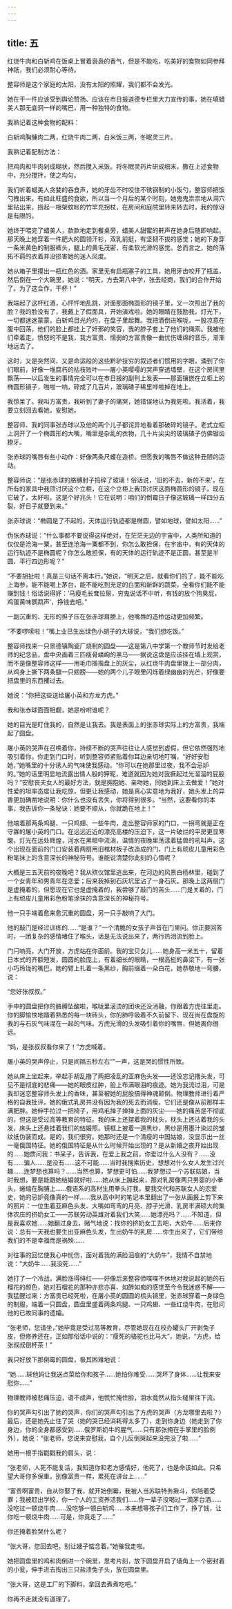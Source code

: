 ```yaml
---
---
---
```

title: 五
---




红烧牛肉和白斩鸡在饭桌上冒着袅袅的香气，但是不能吃，吃美好的食物如同参拜神祇，我们必须耐心等待。

整容师是这个家庭的太阳，没有太阳的照耀，我们都不会发光。

她在干一件应该受到舆论赞扬、应该在市日报道德专栏里大力宣传的事，她在填蜡美人那无底洞一样的嘴巴，用一种独特的食物。

我熟记着这种食物的配料：

白斩鸡胸脯肉二两，红烧牛肉二两，白米饭三两，冬眠灵三片。

我熟记着配制方法：

把鸡肉和牛肉剁成糊状，然后搅入米饭。将冬眠灵药片研成细末，撒在上述食物中，充分搅拌，使之均匀。

我们听着蜡美人贪婪的吞食声，她的牙齿不时咬住不锈钢制的小饭勺，整容师把饭勺拽出来。有如此旺盛的食欲，所以当一个月后的某个时刻，她鬼鬼祟祟地从洞穴里钻出来，捞起一根架蚊帐的竹竿充拐杖，在房间和庭院里转来转去时，我的惊讶是有限的。

她终于喂完了蜡美人，款款地走到餐桌旁，蜡美人甜蜜的鼾声在她身后随即响起。那天晚上她穿着一件肥大的圆领汗衫，双乳前挺，有坚韧不拔的感觉；她的下身穿一条米黄色的制服裤头，腿上的黄毛茂密，有柔软光滑的感觉。总而言之，她的落拓不羁的衣着并没损害她的迷人风度。

她从箱子里摸出一瓶红色的酒。家里无有启瓶塞子的工具，她用牙齿咬开了瓶盖，然后倒在一个大碗里，她说：“明天，方去第八中学，张去经商，我们的合作开始了。为了这合作，干杯！”

我端起了这杯红酒，心怦怦地乱跳，对面那面椭圆形的镜子里，又一次照出了我的脸？我的脸没有了，我戴上了假面具，开始演戏啦。她的眼睛在鼓励我，灯光下，一切都迷迷蒙蒙，白斩鸡目光灼灼，在盘子里起舞。我把酒倒进喉咙，一股凉意在腹中回荡，他们的脸上都挂上了奸邪的笑容，我的脖子套上了他们的绳索。我被他们牵着走，愤怒的不是我，我方富贵、懦弱的方富贵像一曲忧伤缠绵的音乐，渐渐地远去了。

这时，又是突然间、又是命运般的这些黔驴技穷的叙述者们惯用的字眼，涌到了你们眼前，好像一堆腐朽的枯枝败叶——屠小英嘤嘤的哭声穿透墙壁，在这个房间里飘荡——以后发生的事情完全可以在市日报的副刊上发表——那面镶嵌在立柜上的椭圆形镜子，啪啦一响，碎成了几百片，玻璃碴子稀里哗啦掉在地上。

我惊呆了。我叫方富贵。我听到了妻子的痛哭，她错误地认为我死啦。我活着，我要立刻回去看她，安慰她。

整容师、我的同事张赤球以及他的两个儿子都诧异地看着那破碎的镜子。老式立柜上洞开了一个椭圆形的大嘴，嘴里是杂乱的衣物，几十片尖尖的玻璃碴子仿佛锯齿獠牙。

张赤球的嘴唇有些小动作：好像两条尺蠖在造桥。但愿我的嘴唇不做这种丑陋的运动。

整容师说：“是张赤球的胳膊肘子捣碎了玻璃！俗话说，‘旧的不去，新的不来’，在所有的家具中我顶讨厌这个立柜，在这个立柜上我顶讨厌这面椭圆形的镜子。现在它破了，太好啦。这是个好兆头！它在说明：咱们的倒霉日子像这玻璃一样四分五裂，好日子就要到来。”

张赤球说：“椭圆是了不起的，天体运行轨迹都是椭圆，譬如地球，譬如太阳……”

伪张赤球说：“什么事都不要说得这样绝对，在茫茫无边的宇宙中，人类所知道的仅仅是沧海一粟，甚至连沧海一粟都不到，你怎么敢担保，在宇宙中，有的天体的运行轨迹不是椭圆呢？你怎么敢担保，有的天体的运行轨迹不是正圆，甚至是半圆、平行四边形呢？”

“不要胡扯啦！真是三句话不离本行。”她说，“明天之后，就看你们的了，能不能吃上海参，能不能喝上茅台，能不能吃到充足的白面和新鲜的蔬菜，全看你们能不能赚到钱！俗话说得好：‘马瘦毛长耷拉鬃，穷鬼说话不中听，有钱的放个狗臭屁，鸡蛋黄味鹦鹉声’，挣钱去吧。”

一副沉重的、无形的担子压在张赤球肩膀上，他嘴唇的造桥运动更加频繁。

“不要啰嗦啦！”嘴上业已生出绿色小胡子的大球说，“我们想吃饭。”

整容师找来一只景德镇陶瓷厂烧制的圆盘——这是第八中学第一个教师节时发给老师的纪念品，盘中央画着三匹瘦骨嶙峋的黑马——据说这盘是应该挂在墙上观赏，而不是像整容师这样——用毛巾揩揩盘上的灰尘，从红烧牛肉盘里拨上一部分肉，从鸡身上撕下两条腿一只翅膀——她的两个儿子眼里闪烁着绿幽幽的光芒，好像要把盘里的东西攫过去。

她说：“你把这些送给屠小英和方龙方虎。”

我和张赤球面面相觑，她是吩咐谁呢？

她的目光是盯住我的，自然是让我去。我是表面上的张赤球实际上的方富贵，我端起了圆盘。

屠小英的哭声在召唤着你，持续不断的哭声往往让人感觉到虚假，但它依然强烈地吸引着你。你走到门口时，听到整容师紧贴着你耳边亲切地叮嘱，“好好安慰她，”她嘴里的十分诱人的气味使我感动，“你可以在她那里过夜，我不会忌妒的。”她的话里明显地流露出情人般的狎昵，难道就因为她对我撅起过光溜溜的屁股吗？“安慰丧夫女人的最好方法，就是拥抱她、亲吻她，同她到床上去做爱！”她对性爱的坦率态度让我吃惊，但更让我感动，她是真心实意地为我好，她头发上的异香更加确凿地说明：你什么也没有丢失，你将得到很多。“当然，这要看你的本事，我告诉你一条秘诀：她要不顺从，你就跪在地上！”

他端着那两条鸡腿、一只鸡翅、一些牛肉，走出整容师家的门口，一拐弯就是正在守寡的屠小英的门口。在远远近近的漂亮高楼的压迫下，这一片破烂的平房更显寒酸，灯光在远处辉煌，河水在黑暗中流淌，温情的夜晚里荡漾着猛兽的吼叫声。这个出现在面前的门口安装着两扇用旧棺材板子改造成的门，门上有顽皮儿童用彩色粉笔抹上的含意深长的神秘符号。谁能说清楚你此刻的心情呢？

大概是三五天前的夜晚吧？我从殡仪馆里逃出来，在河边的风景白杨林里，碰到了一个女青年和男青年在恋爱；后来我掉到石灰坑里沾了一身石灰。那晚上这两扇门是虚掩着的，但愿现在它也是虚掩着的，我尝够了敲门的苦头……门是关着的，门上有顽皮儿童用彩色粉笔涂抹的含意深长的神秘符号。

他一只手端着愈来愈沉重的圆盘，另一只手敲响了大门。

他的敲门是经过训练的……“是谁？”一个清脆的女孩子声音在门里问。你正要回答时，一团复杂的感情堵住了喉头，话是无法说出来了，两行热泪流到脸上。

门闩响亮，大门开放，方虎站在你面前。我的宝贝女儿……她身高一米五十，留着日本式的齐额短发，圆圆的脸庞上，有着细长的眼睛，一根高挺的鼻梁下，有一张小巧玲珑的嘴巴，她的臂上扎着一条黑纱，胸前缀着一朵白花，她恭敬地一弯腰，说：

“您好张叔叔。”

手中的圆盘把你的胳膊坠酸啦，喉咙里滚烫的团块还没消融，你跟着方虎往里走。你的脚愉快地踏着熟悉的每一块砖头，你的肺呼吸着不久前留下、现在尚在盘旋的我的与石灰气味混在一起的气味。方虎光滑的头发吸引着你的嘴唇，但她离你很远。

“妈，是张叔叔看你来了！”方虎喊着。

屠小英的哭声停止，只是间隔五秒左右“”一声，这是哭的惯性所致。

她从床上坐起来，举起手胡乱撸了两把凌乱的亚麻色头发——还没忘记撸头发，可见不是彻底的悲痛——她的眼皮红肿，脸上布满眼泪的痕迹。她为我流过泪，可是我却迷恋整容师头发上的香味，甚至被她的屁股搞得神魂颠倒。物理教师进行着严格的自我批评。她的俄式乳房并没有因为我的死去而消瘦，它们还是像从前那样丰满肥胖。她伸手拉过一把椅子，用鸡毛掸子掸掸上面的灰尘——她的痛苦是不彻底的，但这是受过高等教育的特征。我的床上还摆着我的枕头，枕头上还沾着我的头发，床头上还悬挂着我们的结婚照。镜框上披着一道黑纱，黑纱是用墨汁染过的皱纹纸伪装而成。是的，我们很穷。她那时还是一个清瘦的中国姑娘，没显示出一丝一毫俄国特征。她的俄国特征是从什么时候开始出现的？是从新婚之夜开始出现的……她质问我：书呆子，告诉我，在爱上我之前，你爱过什么人没有？……没有……骗人……是没有……这不可能……当时我搜索历史，想想对什么女人发生过兴趣……连梦想也算吗？……当然也算，梦想更可怕……我梦想过一个苏联姑娘，当时我想，要是能跟她结婚就好啦……她从床上蹦起来，那对乳房像两只男婴的小拳头，蜷缩在胸脯上……俄语系的高材生用拳头打我，要我交代和苏联女人的恋爱史，她的忌妒竟像真的一样……我从高中时的笔记本里翻出了一张从画报上剪下来的照片：一位生着亚麻色头发、大嘴如弯弯的月亮、脖子光滑、乳房丰满硕大的集体农庄的挤奶女工——苏联劳动英雄对着我们大笑……她漂亮吗？……不知道，但是我喜欢她……她翻过身去，赌气地说：找你的挤奶女工去吧，大奶牛……后来你说：总有一天我也要生出亚麻色头发，生出奶牛的乳房……你生出来了，它们带给我们的不是幸福而是祸殃……

对往事的回忆使我心中忧伤，面对着我的满脸泪痕的“大奶牛”，我情不自禁地说：“大奶牛……我没死……”

她打了一个冷战，满脸涨得绯红——好像后来整容师喋喋不休地对我说起的她的石榴花的颜色，她对石榴花的那种亦悲亦喜、如醉如痴的感觉至今令我迷惑不解——我猛醒过来：方富贵已经死啦，在屠小英的圆圆的梳头镜里，张赤球穿着一身绿色的制服，端着一只圆盘，圆盘里盛着两条鸡腿、一只鸡翅、一些红烧牛肉，在慰问他的已故同事的遗孀。

“张老师，您请坐，”她毕竟是受过高等教育，尽管她现在在校办罐头厂开剥兔子皮，但修养还在，正如那俗话中说的：“瘦死的骆驼也比马大”，她说，“方虎，给张叔叔倒杯茶！”

我只好放下那倒霉的圆盘，极其困难地说：

“她……球他妈让我送点菜给你和孩子……她怕你难受……哭坏了身体……让我来安慰你……”

物理教师被悲痛压迫，语不成声，他慌忙掩住脸，泪水竟然从指头缝里往下流。

你的哭声勾引出了她的哭声，你们的哭声勾引出了方虎的哭声（方龙哪里去啦？）最后，还是她先止住了哭（她的哭已经消耗得太多了），走到你身边（她走到了你身边，你的全身都感受到……俄罗斯奶牛的腥气……只有那张掩在手掌里的脸例外），她说：“张老师，您说来安慰我，自个儿反倒哭起来没完没了啦……”

她用一根手指戳戳我的肩头，说：

“张老师，人死不能复活，我知道你和老方感情好，他死了，也是命该如此。只希望大哥你多保重，别像富贵一样，累死在讲台上……”

“富贵啊富贵，自从你娶了我，就开始倒霉，我被人当苏联特务揪斗，你陪着受罪；我被赶出学校，你一个人的工资养活我们……你一辈子没喝过一滴茅台酒……没吃过一顿烧牛肉……没吃够一顿白斩鸡……本来想等孩子们工作了，挣了钱，让你吃一顿烧牛肉……可是，你竟走了……”

你还掩着脸哭什么呢？

“张大哥，您回去吧，别让嫂子惦念着。”她催我走啦。

她把圆盘里的鸡和肉倒进一个碗里，思考片刻，放下圆盘开启了墙角上一个密封着的小瓮，伸手进去掏出三只盐渍兔子头，放在圆盘里。

“张大哥，这是工厂的下脚料，拿回去煮煮吃吧。”

你再不走就没有道理了。